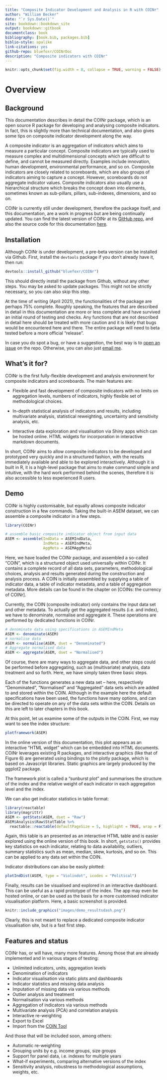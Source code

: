 ```yaml
--- 
title: "Composite Indicator Development and Analysis in R with COINr"
author: "William Becker"
date: "`r Sys.Date()`"
site: bookdown::bookdown_site
output: bookdown::gitbook
documentclass: book
bibliography: [book.bib, packages.bib]
biblio-style: apalike
link-citations: yes
github-repo: bluefoxr/COINrDoc
description: "Composite indicators with COINr"
---
```


```r
knitr::opts_chunk$set(fig.width = 8, collapse = TRUE, warning = FALSE)
```

# Overview

## Background

This documentation describes in detail the COINr package, which is an open source R package for developing and analysing composite indicators. In fact, this is slightly more than technical documentation, and also gives some tips on composite indicator development along the way.

A composite indicator is an aggregation of indicators which aims to measure a particular concept. Composite indicators are typically used to measure complex and multidimensional concepts which are difficult to define, and cannot be measured directly. Examples include innovation, human development, environmental performance, and so on. Composite indicators are closely related to scoreboards, which are also groups of indicators aiming to capture a concept. However, scoreboards do not aggregate indicator values. Composite indicators also usually use a hierarchical structure which breaks the concept down into elements, sometimes known as sub-pillars, pillars, sub-indexes, dimensions, and so on.

COINr is currently still under development, therefore the package itself, and this documentation, are a work in progress but are being continually updated. You can find the latest version of COINr at its [GitHub repo](https://github.com/bluefoxr/COINr), and also the source code for this documentation [here](https://github.com/bluefoxr/COINrDoc).

## Installation

Although COINr is under development, a pre-beta version can be installed via Github. First, install the `devtools` package if you don't already have it, then run:

```r
devtools::install_github("bluefoxr/COINr")
```

This should directly install the package from Github, without any other steps. You may be asked to update packages. This might not be strictly necessary, so you can also skip this step.

At the time of writing (April 2021), the functionalities of the package are perhaps 75% complete. Roughly speaking, the features that are described in detail in this documentation are more or less complete and have survived an initial round of testing and checks. Any functions that are not described in detail here should be treated with more caution and it is likely that bugs would be encountered here and there. The entire package will need to beta tested before a more official “release”.

In case you do spot a bug, or have a suggestion, the best way is to [open an issue](https://github.com/bluefoxr/COINr/issues) on the repo. Otherwise, you can also just [email me](mailto:william.becker@bluefoxdata.eu).

## What's it for?

COINr is the first fully-flexible development and analysis environment for composite indicators and scoreboards. The main features are:

* Flexible and fast development of composite indicators with no limits on aggregation levels, numbers of indicators, highly flexible set of methodological choices.

* In-depth statistical analysis of indicators and results, including multivariate analysis, statistical reweighting, uncertainty and sensitivity analysis, etc.

* Interactive data exploration and visualisation via Shiny apps which can be hosted online. HTML widgets for incorporation in interactive markdown documents.

In short, COINr aims to allow composite indicators to be developed and prototyped very quickly and in a structured fashion, with the results immediately available and able to be explored interactively. Although it is built in R, it is a high-level package that aims to make command simple and intuitive, with the hard work performed behind the scenes, therefore it is also accessible to less experienced R users.

## Demo

COINr is highly customisable, but equally allows composite indicator construction in a few commands. Taking the built-in ASEM dataset, we can assemble a composite indicator in a few steps.

```r
library(COINr)

# assemble basic composite indicator object from input data
ASEM <- assemble(IndData = ASEMIndData,
                 IndMeta = ASEMIndMeta,
                 AggMeta = ASEMAggMeta)
```

Here, we have loaded the COINr package, and assembled a so-called “COIN”, which is a structured object used universally within COINr. It contains a complete record of all data sets, parameters, methodological choices, analysis and results generated during the construction and analysis process. A COIN is initially assembled by supplying a table of indicator data, a table of indicator metadata, and a table of aggregation metadata. More details can be found in the chapter on [COINs: the currency of COINr].

Currently, the COIN (composite indicator) only contains the input data set and other metadata. To actually get the aggregated results (i.e. and index), we have to denominate, normalise and aggregate it. These operations are performed by dedicated functions in COINr.


```r

# denominate data using specifications in ASEMIndMeta
ASEM <- denominate(ASEM)
# normalise data
ASEM <- normalise(ASEM, dset = "Denominated")
# Aggregate normalised data
ASEM <- aggregate(ASEM, dset = "Normalised")

```

Of course, there are many ways to aggregate data, and other steps could be performed before aggregating, such as (multivariate) analysis, data treatment and so forth. Here, we have simply taken three basic steps.

Each of the functions generates a new data set – here, respectively “Denominated”, “Normalised” and “Aggregated” data sets which are added to and stored within the COIN. Although in the example here the default specifications have been used, the functions have many options, and can be directed to operate on any of the data sets within the COIN. Details on this are left to later chapters in this book.

At this point, let us examine some of the outputs in the COIN. First, we may want to see the index structure:

```r
plotframework(ASEM)
```

In the online version of this documentation, this plot appears as an interactive “HTML widget” which can be embedded into HTML documents. COINr leverages existing R packages, and interactive graphics (like that of Figure 6) are generated using bindings to the plotly package, which is based on Javascript libraries. Static graphics are largely produced by the ggplot2 package.

The framework plot is called a “sunburst plot” and summarises the structure of the index and the relative weight of each indicator in each aggregation level and the index.

We can also get indicator statistics in table format:

```r
library(reactable)
library(magrittr)
ASEM <- getStats(ASEM, dset = "Raw")
ASEM$Analysis$Raw$StatTable %>%
  reactable::reactable(defaultPageSize = 5, highlight = TRUE, wrap = F)
```

Again, this table is an presented as an interactive HTML table and is easier explored using the online version of this book. In short, `getstats()` provides key statistics on each indicator, relating to data availability, outliers, summary statistics such as mean, median, skew, kurtosis, and so on. This can be applied to any data set within the COIN.

Indicator distributions can also be easily plotted:

```r
plotIndDist(ASEM, type = "Violindot", icodes = "Political")
```

Finally, results can be visualised and explored in an interactive dashboard. This can be useful as a rapid prototype of the index. The app may even be hosted online, or can be used as the basis for a more customised indicator visualisation platform. Here, a basic screenshot is provided.

```r
knitr::include_graphics("images/demo_resultsdash.png")
```

Clearly, this is not meant to replace a dedicated composite indicator visualisation site, but is a fast first step.

## Features and status

COINr has, or will have, many more features. Among those that are already implemented and in various stages of testing:

* Unlimited indicators, units, aggregation levels
* Denomination of indicators
* Indicator visualisation via static plots and dashboards
* Indicator statistics and missing data analysis
* Imputation of missing data via various methods
* Outlier analysis and treatment
* Normalisation via various methods
* Aggregation of indicators via various methods
* Multivariate analysis (PCA) and correlation analysis
* Interactive re-weighting
* Export to Excel
* Import from the [COIN Tool](https://composite-indicators.jrc.ec.europa.eu/?q=coin-tool)

And those that will be included soon, among others:

* Automatic re-weighting
* Grouping units by e.g. income groups, size groups
* Support for panel data, i.e. indexes for multiple years
* What-if experiments, comparing alternative versions of the index
* Sensitivity analysis, robustness to methodological assumptions, weights, etc.
